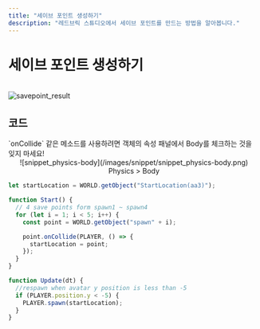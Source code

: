 ```yaml
---
title: "세이브 포인트 생성하기"
description: "레드브릭 스튜디오에서 세이브 포인트를 만드는 방법을 알아봅니다."
---
```


# 세이브 포인트 생성하기

<br/>
<img src='/images/snippet/redbrick-extension/savepoint_result.gif' alt='savepoint_result' loading='lazy' decoding='async' style={{width:'100%'}}/>
<br/>

## 코드

<Callout type="error" icon="‼️">
  `onCollide` 같은 메소드를 사용하려면 객체의 속성 패널에서 Body를 체크하는 것을
  잊지 마세요!
  <center>![snippet_physics-body](/images/snippet/snippet_physics-body.png) Physics > Body</center>
</Callout>

```js showLineNumbers copy
let startLocation = WORLD.getObject("StartLocation(aa3)");

function Start() {
  // 4 save points form spawn1 ~ spawn4
  for (let i = 1; i < 5; i++) {
    const point = WORLD.getObject("spawn" + i);

    point.onCollide(PLAYER, () => {
      startLocation = point;
    });
  }
}

function Update(dt) {
  //respawn when avatar y position is less than -5
  if (PLAYER.position.y < -5) {
    PLAYER.spawn(startLocation);
  }
}
```

